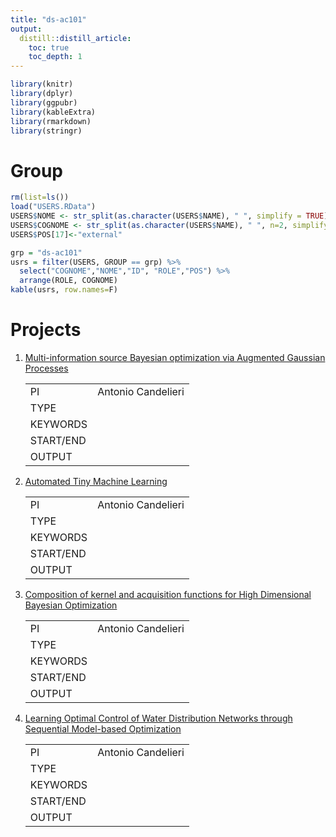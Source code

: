 ```yaml
---
title: "ds-ac101"
output:
  distill::distill_article:
    toc: true
    toc_depth: 1
---
```


```r
library(knitr)
library(dplyr)
library(ggpubr)
library(kableExtra)
library(rmarkdown)
library(stringr)
```

# Group

```r
rm(list=ls())
load("USERS.RData")
USERS$NOME <- str_split(as.character(USERS$NAME), " ", simplify = TRUE)[,1]
USERS$COGNOME <- str_split(as.character(USERS$NAME), " ", n=2, simplify = TRUE)[,2]
USERS$POS[17]<-"external"
```

```r
grp = "ds-ac101"
usrs = filter(USERS, GROUP == grp) %>% 
  select("COGNOME","NOME","ID", "ROLE","POS") %>%
  arrange(ROLE, COGNOME)
kable(usrs, row.names=F)
```

# Projects

1. [Multi-information source Bayesian optimization via Augmented Gaussian Processes]()

    | | |
    |-|---|
    | PI | Antonio Candelieri |
    | TYPE |  |
    | KEYWORDS |  |
    | START/END | |
    | OUTPUT | |

2. [Automated Tiny Machine Learning]()

    | | |
    |-|---|
    | PI | Antonio Candelieri |
    | TYPE |  |
    | KEYWORDS |  |
    | START/END | |
    | OUTPUT | |

3. [Composition of kernel and acquisition functions for High Dimensional Bayesian Optimization]()

    | | |
    |-|---|
    | PI | Antonio Candelieri |
    | TYPE |  |
    | KEYWORDS |  |
    | START/END | |
    | OUTPUT | |

4. [Learning Optimal Control of Water Distribution Networks through Sequential Model-based Optimization]()

    | | |
    |-|---|
    | PI | Antonio Candelieri |
    | TYPE |  |
    | KEYWORDS |  |
    | START/END | |
    | OUTPUT | |